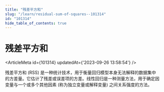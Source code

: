 ```yaml
---
title: "残差平方和"
slug: "/learn/residual-sum-of-squares--101314"
id: "101314"
hide_table_of_contents: true
---
```



# 残差平方和

<ArticleMeta id={101314} updatedAt={'2023-09-26 13:58:54'} />
<div className='border-solid border-b border-t-0 my-4 border-[var(--ifm-color-gray-300)]' />

残差平方和 (RSS) 是一种统计技术，用于衡量回归模型本身无法解释的数据集中的方差量。它估计了残差或误差项的方差。线性回归是一种测量方法，用于确定因变量与一个或多个其他因素 (称为独立变量或解释变量) 之间关系强度的方法。
